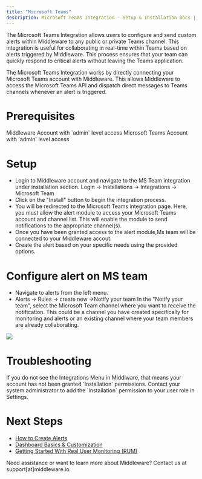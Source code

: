 ```yaml
---
title: "Microsoft Teams"
description: Microsoft Teams Integration - Setup & Installation Docs | Middleware
---
```


The Microsoft Teams Integration allows users to configure and send custom alerts within Middleware to any public or private Teams channel. This integration is useful for collaborating in real-time within Teams based on alerts triggered by Middleware. This process ensures that your team can quickly respond to critical alerts without leaving the Teams application.

The Microsoft Teams Integration works by directly connecting your Microsoft Teams account with Middleware. This allows Middleware to access the Microsoft Teams API and dispatch direct messages to Teams channels whenever an alert is triggered. 

# Prerequisites

<Steps>

  <Step title="Middleware Account">
    Middleware Account with `admin` level access
  </Step>

  <Step title="Microsoft Teams Account">
    Microsoft Teams Account with `admin` level access
  </Step>

</Steps>


# Setup

-   Login to Middleware account and navigate to the MS Team integration under installation section. Login -> Installations -> Integrations -> Microsoft Team
-   Click on the "Install" button to begin the integration process.
-   You will be redirected to the Microsoft Teams integration page. Here, you must allow the alert module to access your Microsoft Teams account and channel list. This will enable the module to send notifications to the appropriate channel(s).
-   Once you have been granted access to the alert module,Ms team will be connected to your Middleware accout.
-   Create the alert based on your specific needs using the provided options.

# Configure alert on MS team

-   Navigate to alerts from the left menu.
-   Alerts -> Rules -> create new ->Notify your team
    In the "Notify your team", select the Microsoft Team channel where you want to receive the notification. This could be a channel you have created specifically for monitoring and alerts or an existing channel where your team members are already collaborating.

![](/images/integration/ms1.png)

# Troubleshooting

<Accordion title="Missing Integrations Menu">
  If you do not see the Integrations Menu in Middlware, that means your account has not been granted `Installation` permissions. Contact your system administrator to add the `Installation` permission to your user role in Settings.
</Accordion>

# Next Steps

- [How to Create Alerts](https://docs.middleware.io/workflow/alerting/setup-alert)
- [Dashboard Basics & Customization](https://docs.middleware.io/workflow/custom-dashboard/dashboard-builder-overview)
- [Getting Started With Real User Monitoring (RUM)](https://docs.middleware.io/rum/rum-overview)

<Note> Need assistance or want to learn more about Middleware? Contact us at support[at]middleware.io. </Note>
